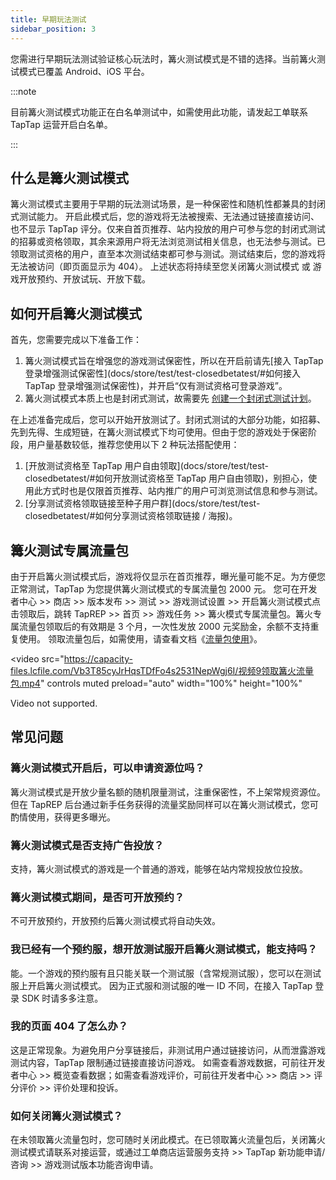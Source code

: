 ```yaml
---
title: 早期玩法测试
sidebar_position: 3
---
```


您需进行早期玩法测试验证核心玩法时，篝火测试模式是不错的选择。当前篝火测试模式已覆盖 Android、iOS 平台。

:::note

目前篝火测试模式功能正在白名单测试中，如需使用此功能，请发起工单联系 TapTap 运营开启白名单。

:::

## 什么是篝火测试模式

篝火测试模式主要用于早期的玩法测试场景，是一种保密性和随机性都兼具的封闭式测试能力。
开启此模式后，您的游戏将无法被搜索、无法通过链接直接访问、也不显示 TapTap 评分。仅来自首页推荐、站内投放的用户可参与您的封闭式测试的招募或资格领取，其余来源用户将无法浏览测试相关信息，也无法参与测试。已领取测试资格的用户，直至本次测试结束都可参与测试。测试结束后，您的游戏将无法被访问（即页面显示为 404）。
上述状态将持续至您关闭篝火测试模式 或 游戏开放预约、开放试玩、开放下载。

## 如何开启篝火测试模式

首先，您需要完成以下准备工作：
1. 篝火测试模式旨在增强您的游戏测试保密性，所以在开启前请先[接入 TapTap 登录增强测试保密性](docs/store/test/test-closedbetatest/#如何接入 TapTap 登录增强测试保密性)，并开启“仅有测试资格可登录游戏”。
2. 篝火测试模式本质上也是封闭式测试，故需要先 [创建一个封闭式测试计划](docs/store/test/test-closedbetatest/#创建一个封闭式测试计划)。

在上述准备完成后，您可以开始开放测试了。封闭式测试的大部分功能，如招募、先到先得、生成短链，在篝火测试模式下均可使用。但由于您的游戏处于保密阶段，用户量基数较低，推荐您使用以下 2 种玩法搭配使用：
1. [开放测试资格至 TapTap 用户自由领取](docs/store/test/test-closedbetatest/#如何开放测试资格至 TapTap 用户自由领取)，别担心，使用此方式时也是仅限首页推荐、站内推广的用户可浏览测试信息和参与测试。
2. [分享测试资格领取链接至种子用户群](docs/store/test/test-closedbetatest/#如何分享测试资格领取链接 / 海报)。

## 篝火测试专属流量包

由于开启篝火测试模式后，游戏将仅显示在首页推荐，曝光量可能不足。为方便您正常测试，TapTap 为您提供篝火测试模式的专属流量包 2000 元。
您可在开发者中心 >> 商店 >> 版本发布 >> 测试 >> 游戏测试设置 >> 开启篝火测试模式点击领取后，跳转 TapREP >> 首页 >> 游戏任务 >> 篝火模式专属流量包。篝火专属流量包领取后的有效期是 3 个月，一次性发放 2000 元奖励金，余额不支持重复使用。
领取流量包后，如需使用，请查看文档《[流量包使用]("https://rep.taptap.cn/docs/taprep-liuliangbao/")》。

<video
  src="https://capacity-files.lcfile.com/Vb3T85cyJrHqsTDfFo4s2531NepWgj6I/视频9领取篝火流量包.mp4"
  controls
  muted
  preload="auto"
  width="100%"
  height="100%"
>
  Video not supported.
</video>

## 常见问题

### 篝火测试模式开启后，可以申请资源位吗？
篝火测试模式是开放少量名额的随机限量测试，注重保密性，不上架常规资源位。但在 TapREP 后台通过新手任务获得的流量奖励同样可以在篝火测试模式，您可酌情使用，获得更多曝光。

### 篝火测试模式是否支持广告投放？
支持，篝火测试模式的游戏是一个普通的游戏，能够在站内常规投放位投放。

### 篝火测试模式期间，是否可开放预约？
不可开放预约，开放预约后篝火测试模式将自动失效。

### 我已经有一个预约服，想开放测试服开启篝火测试模式，能支持吗？
能。一个游戏的预约服有且只能关联一个测试服（含常规测试服），您可以在测试服上开启篝火测试模式。
因为正式服和测试服的唯一 ID 不同，在接入 TapTap 登录 SDK 时请多多注意。

### 我的页面 404 了怎么办？
这是正常现象。为避免用户分享链接后，非测试用户通过链接访问，从而泄露游戏测试内容，TapTap 限制通过链接直接访问游戏。
如需查看游戏数据，可前往开发者中心 >> 概览查看数据；如需查看游戏评价，可前往开发者中心 >> 商店 >> 评分评价 >> 评价处理和投诉。

### 如何关闭篝火测试模式？
在未领取篝火流量包时，您可随时关闭此模式。在已领取篝火流量包后，关闭篝火测试模式请联系对接运营，或通过工单商店运营服务支持 >> TapTap 新功能申请/咨询 >> 游戏测试版本功能咨询申请。
